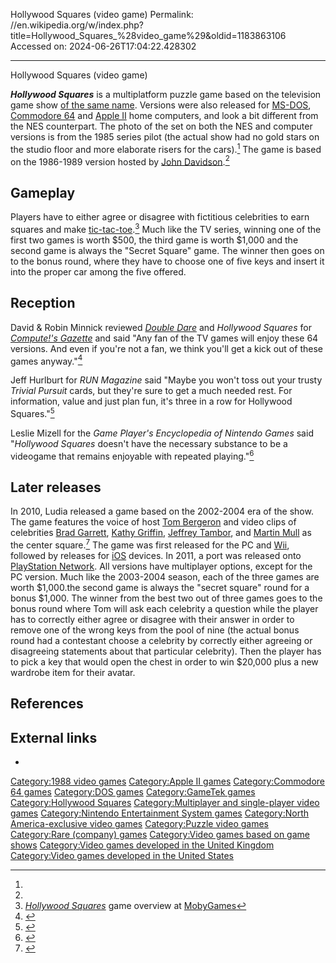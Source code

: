 Hollywood Squares (video game)
Permalink: //en.wikipedia.org/w/index.php?title=Hollywood_Squares_%28video_game%29&oldid=1183863106
Accessed on: 2024-06-26T17:04:22.428302



------
Hollywood Squares (video game)
{{Short description|Video game based on game show}}
{{Infobox VG
|title = Hollywood Squares
|image = [[File:Hollywood Squares (NES video game) boaxart.jpg|frameless|Hollywood Squares]]
|caption = NES cover art
|developer = [[Rare Ltd.]]
|publisher = [[GameTek]]
|released = '''NES:''' {{vgrelease|NA|September 1989}} '''DOS:''' {{vgrelease|NA|1988}} '''Commodore 64:''' {{vgrelease|NA|1988}}
|genre = [[Puzzle video game|Puzzle]]
|modes = [[Single-player video game|Single-player]]; [[multiplayer video game|multiplayer]] <small>(up to 2 players)</small>
|platforms = [[Apple II]] <br> [[DOS]] <br> [[Commodore 64]] <br> [[Nintendo Entertainment System]]
}}

'''''Hollywood Squares''''' is a multiplatform puzzle game based on the television game show [[Hollywood Squares|of the same name]]. Versions were also released for [[MS-DOS]], [[Commodore 64]] and [[Apple II]] home computers, and look a bit different from the NES counterpart. The photo of the set on both the NES and computer versions is from the 1985 series pilot (the actual show had no gold stars on the studio floor and more elaborate risers for the cars).<ref name="mobygames"/> The game is based on the 1986-1989 version hosted by [[John Davidson (entertainer)|John Davidson]].<ref name="mobygames"/>

==Gameplay==
Players have to either agree or disagree with fictitious celebrities to earn squares and make [[tic-tac-toe]].<ref name="mobygames">[http://www.mobygames.com/game/hollywood-squares ''Hollywood Squares''] game overview at [[MobyGames]]</ref> Much like the TV series, winning one of the first two games is worth $500, the third game is worth $1,000 and the second game is always the "Secret Square" game. The winner then goes on to the bonus round, where they have to choose one of five keys and insert it into the proper car among the five offered.

==Reception==
David & Robin Minnick reviewed ''[[Double Dare (video game)|Double Dare]]'' and ''Hollywood Squares'' for ''[[Compute!'s Gazette]]'' and said "Any fan of the TV games will enjoy these 64 versions. And even if you're not a fan, we think you'll get a kick out of these games anyway."<ref>{{Cite web|url=http://archive.org/details/1989-07-computegazette/page/n25/mode/2up|title=Compute! Gazette Issue 73|date=July 26, 1989|via=Internet Archive}}</ref>

Jeff Hurlburt for ''RUN Magazine'' said "Maybe you won't toss out your trusty ''Trivial Pursuit'' cards, but they're sure to get a much needed rest. For information, value and just plan fun, it's three in a row for Hollywood Squares."<ref>{{Cite web|url=http://archive.org/details/run-magazine-71|title=Run Magazine Issue 71/page/n25/mode/2up|date=November 26, 1989|via=Internet Archive}}</ref>

Leslie Mizell for the ''Game Player's Encyclopedia of Nintendo Games'' said "''Hollywood Squares'' doesn't have the necessary substance to be a videogame that remains enjoyable with repeated playing."<ref>{{Cite web|url=http://archive.org/details/Game_Players_Encyclopedia_of_Nintendo_Games_Vol_04/page/n191/mode/2up|title=Game Players Encyclopedia of Nintendo Games Vol 04|via=Internet Archive}}</ref>

==Later releases==
In 2010, Ludia released a game based on the 2002-2004 era of the show. The game features the voice of host [[Tom Bergeron]] and video clips of celebrities [[Brad Garrett]], [[Kathy Griffin]], [[Jeffrey Tambor]], and [[Martin Mull]] as the center square.<ref name=IGN>{{cite web|url=http://ps3.ign.com/articles/121/1212686p1.html|title=Hollywood Squares Review|publisher=IGN|date=November 16, 2011|accessdate=May 24, 2012|last=Moriarty|first=Colin}}</ref> The game was first released for the PC and [[Wii]], followed by releases for [[iOS]] devices. In 2011, a port was released onto [[PlayStation Network]]. All versions have multiplayer options, except for the PC version. Much like the
2003-2004 season, each of the three games are worth $1,000.the second game is always the "secret square" round for a bonus $1,000. The winner from the best two out of three games goes to the bonus round where Tom will ask each celebrity a question while the player has to correctly either agree or disagree with their answer in order to remove one of the wrong keys from the pool of nine (the actual bonus round had a contestant choose a celebrity by correctly either agreeing or disagreeing statements about that particular celebrity). Then the player has to pick a key that would open the chest in order to win $20,000 plus a new wardrobe item for their avatar.

==References==
{{reflist}}

==External links==
*{{MobyGames|id=/hollywood-squares|name=Hollywood Squares}}

{{DEFAULTSORT:Hollywood Squares (video game)}}
[[Category:1988 video games]]
[[Category:Apple II games]]
[[Category:Commodore 64 games]]
[[Category:DOS games]]
[[Category:GameTek games]]
[[Category:Hollywood Squares]]
[[Category:Multiplayer and single-player video games]]
[[Category:Nintendo Entertainment System games]]
[[Category:North America-exclusive video games]]
[[Category:Puzzle video games]]
[[Category:Rare (company) games]]
[[Category:Video games based on game shows]]
[[Category:Video games developed in the United Kingdom]]
[[Category:Video games developed in the United States]]